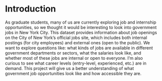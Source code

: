 # Introduction
As graduate students, many of us are currently exploring job and internship opportunities, so we thought it would be interesting to look into government jobs in New York City. This dataset provides information about job openings on the City of New York’s official jobs site, which includes both internal postings (for city employees) and external ones (open to the public). We want to explore questions like: what kinds of jobs are available in different government departments or sectors, what the salaries look like, and whether most of these jobs are internal or open to everyone. I’m also curious to see what career levels (entry-level, experienced, etc.) are in demand. This project will give us a better understanding of what government job opportunities look like and how accessible they are.